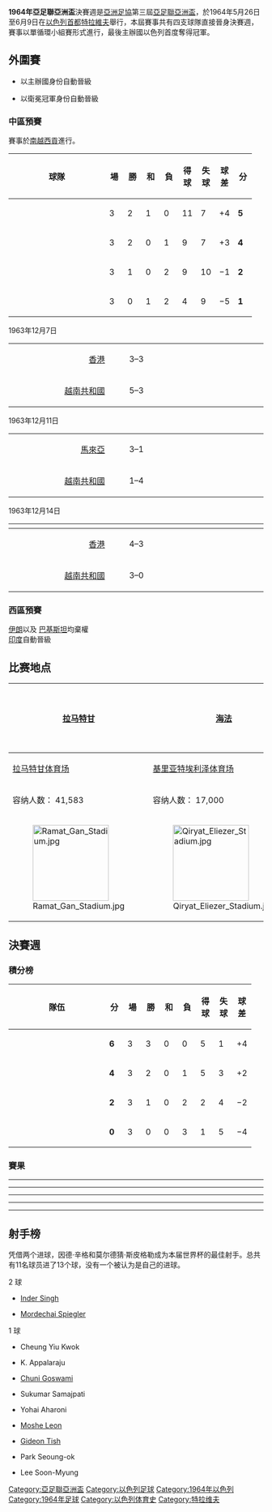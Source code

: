 {{NoteTA
|G1=football
|G2=地名
|G3=AFC
}}
{{Infobox 國際足球賽事賽季
| tourney_name    = 亞足聯亞洲盃
| year            = 1964年
| other_titles    = Asian Cup Israel 1964<br> גביע אסיה בכדורגל 1964
| image           = 
| size            = 
| caption         = 
| edition         = 3
| country         = 以色列
| defending_champ = KOR
| dates           = 5月26日–6月3日
| num_teams       = 4 隊
| venues          = 4
| cities          = 4
| champion        = ISR
| count           = 1
| second          = IND
| third           = KOR
| fourth          = HKG
| fourth-flagvar  = 1959
| matches         = 6
| goals           = 13
| attendance      = 99000
| top_scorer      = {{flagicon|ISR}} {{tsl|en|Mordechai Spiegler|Mordechai Spiegler}}<br> {{flagicon|IND}} {{tsl|en|Inder Singh|Inder Singh}}<br> （各 2 球）
| player          = 
| prevseason      = [[1960年亞足聯亞洲盃|1960]]
| nextseason      = [[1968年亞足聯亞洲盃|1968]]
}}

'''1964年亞足聯亞洲盃'''決賽週是[[亞洲足協|亞洲足協]]第三屆[[亞足聯亞洲盃|亞足聯亞洲盃]]，於1964年5月26日至6月9日在[[以色列|以色列]][[首都|首都]][[特拉維夫|特拉維夫]]舉行，本屆賽事共有四支球隊直接晉身決賽週，賽事以單循環小組賽形式進行，最後主辦國以色列首度奪得冠軍。

== 外圍賽 ==
*{{fb|ISR}} 以主辦國身份自動晉級
*{{fb|KOR}} 以衛冕冠軍身份自動晉級

=== 中區預賽 ===
賽事於[[南越|南越]][[胡志明市|西貢]]進行。

{| class=wikitable style="text-align:center"
!width=175|球隊
!width=20|場
!width=20|勝
!width=20|和
!width=20|負
!width=20|得球
!width=20|失球
!width=20|球差
!width=20|分
|- style="background:#ccffcc"
|style="text-align:left"|{{fb|HKG|1959}}
|3||2||1||0||11||7||+4||'''5'''
|- 
|style="text-align:left"|{{fb|South Vietnam}}
|3||2||0||1||9||7||+3||'''4'''
|-
|style="text-align:left"|{{fb|MAL}}
|3||1||0||2||9||10||−1||'''2'''
|-
|style="text-align:left"|{{fb|THA}}
|3||0||1||2||4||9||−5||'''1'''
|}

1963年12月7日
{|
|width=200 align=right|[[香港足球代表隊|香港]] {{flagicon|HKG|variant=1959}} 
|align=center width=100|3–3
|width=200|{{fb|THA}}
|-
|width=200 align=right|[[南越國家足球隊|越南共和國]] {{flagicon|RVN}} 
|align=center width=100|5–3
|width=200|{{fb|MAL}}
|}

1963年12月11日
{|
|width=200 align=right|[[馬來西亞國家足球隊|馬來亞]] {{flagicon|MAL}}
|align=center width=100|3–1
|width=200|{{fb|THA}}
|-
|width=200 align=right|[[南越國家足球隊|越南共和國]] {{flagicon|RVN}}
|align=center width=100|1–4
|width=200|{{fb|HKG|1959}}
|}

1963年12月14日
{|
!width=200|
!width=100|
!width=200|
|-
|align=right|[[香港足球代表隊|香港]] {{flagicon|HKG|variant=1959}} 
|align=center|4–3
|{{fb|MAL}}
|-
|align=right|[[南越國家足球隊|越南共和國]] {{flagicon|RVN}}
|align=center|3–0
|{{fb|THA}}
|}

=== 西區預賽 ===
{{flagicon|IRI}} [[伊朗國家足球隊|伊朗]]以及{{flagicon|PAK}} [[巴基斯坦國家足球隊|巴基斯坦]]均棄權<br/>
{{flagicon|IND}} [[印度國家足球隊|印度]]自動晉級

==比赛地点==
<center>
{| class="wikitable" style="text-align:center;"
|-
! [[拉马特甘|拉马特甘]]
! [[海法|海法]]
! rowspan=10 |<center>{{Location map+|Israel|width=130|places=
{{location map~ |Israel |lat=32.083333 |long=34.816667 |label=[[拉马特甘|拉马特甘]]|position=left}}
{{location map~ |Israel |lat=32.8 |long=34.983333 |label=[[海法|海法]]|position=right}}
{{location map~ |Israel |lat=32.049357 |long=34.758355 |label=[[特拉维夫|特拉维夫]]|position=right}}
{{location map~ |Israel |lat=31.783333 |long=35.216667 |label=[[耶路撒冷|耶路撒冷]]|position=down}}
}}</center>
! [[特拉维夫|特拉维夫]]
! [[耶路撒冷|耶路撒冷]]
|-
| [[拉马特甘体育场|拉马特甘体育场]]
| [[基里亚特埃利泽体育场|基里亚特埃利泽体育场]]
| [[布卢姆菲尔德体育场|布卢姆菲尔德体育场]]
| [[希伯来大学体育场|希伯来大学体育场]]
|-
| 容纳人数： 41,583 
| 容纳人数： 17,000
| 容纳人数： 22,000
| 容纳人数： 16,000
|-
| [[File:Ramat_Gan_Stadium.jpg|150px]]
| [[File:Qiryat_Eliezer_Stadium.jpg|150px]]
| [[File:Bloomfield_Stadium21.jpg|150px]]
| [[File:Givat_ram_stadium.jpg|150px]]
|}</center>

== 決賽週 ==
=== 積分榜 ===
{| class=wikitable style="text-align:center"
!width=175|隊伍
!width=20|分
!width=20|場
!width=20|勝
!width=20|和
!width=20|負
!width=20|得球
!width=20|失球
!width=20|球差
|- style="background:#ccffcc"
|style="text-align:left"|{{fb|ISR}}
|'''6'''||3||3||0||0||5||1||+4
|-
|style="text-align:left"|{{fb|IND}}
|'''4'''||3||2||0||1||5||3||+2
|-
|style="text-align:left"|{{fb|KOR}}
|'''2'''||3||1||0||2||2||4||−2
|-
|style="text-align:left"|{{fb|HKG|1959}}
|'''0'''||3||0||0||3||1||5||−4
|}

=== 賽果 ===
{{footballbox
|date=1964年5月26日
|team1=[[以色列國家足球隊|以色列]] [[File:Flag_of_Israel.svg|25px]]
|score= 1–0
|report = [http://www.rsssf.com/tables/64asch.html (Report)]
|team2=[[File:Flag_of_Hong_Kong_1959.svg|25px]] [[香港足球代表隊|香港]]
|goals1= [[Mordechai_Spiegler|史必那]]（Mordechai Spiegler） {{goal|76}}
|goals2=
|stadium = [[Ramat_Gan_Stadium|Ramat Gan Stadium, Ramat Gan]]
|attendance=25,000
|referee=Patrick Nice（馬來西亞）
}}
----
{{footballbox
|date=1964年5月27日
|team1=[[南韓國家足球隊|南韓]] [[File:Flag_of_South_Korea.svg|25px]]
|score= 0–2
|report = [http://www.rsssf.com/tables/64asch.html (Report)]
|team2=[[File:Flag_of_India.svg|25px]] [[印度國家足球隊|印度]]
|goals1= 
|goals2= [[K._Appalaraju|K. Appalaraju]] {{goal|2}} <br /> [[Inder_Singh_(footballer)|Inder Singh]] {{goal|57}}|stadium = [[Ramat_Gan_Stadium|Ramat Gan Stadium, Ramat Gan]]
|attendance=7,000
|referee=Davoud Nassiri（伊朗）
}}
----
{{footballbox
|date=1964年5月29日
|team1=[[以色列國家足球隊|以色列]] [[File:Flag_of_Israel.svg|25px]]
|score= 2–0
|report = [http://www.rsssf.com/tables/64asch.html (Report)]
|team2=[[File:Flag_of_India.svg|25px]] [[印度國家足球隊|印度]]
|goals1= [[Mordechai_Spiegler|史必那]]（Mordechai Spiegler）{{goal|29|pen.}}<br />[[Yohai_Aharoni|Aharoni]] {{goal|76}}
|goals2= 
|stadium = [[Ramat_Gan_Stadium|Ramat Gan Stadium, Ramat Gan]]
|attendance=20,000
|referee=Li Pak Tung（馬來西亞）
}}
----
{{footballbox
|date=1964年5月31日
|team1=[[南韓國家足球隊|南韓]] [[File:Flag_of_South_Korea.svg|25px]]
|score= 1–0
|report = [http://www.rsssf.com/tables/64asch.html (Report)]
|team2=[[File:Flag_of_Hong_Kong_1959.svg|25px]] [[香港足球代表隊|香港]]
|goals1= [[朴承玉|朴承玉]]（Park Seung-Ok） {{goal|74}}
|goals2= 
|stadium = [[Ramat_Gan_Stadium|Ramat Gan Stadium, Ramat Gan]]
|attendance=7,000
|referee=Pisit Ngarampanich（泰國）
}}
----
{{footballbox
|date=1964年6月2日
|team1=[[印度國家足球隊|印度]] [[File:Flag_of_India.svg|25px]]
|score= 3–1
|report = [http://www.rsssf.com/tables/64asch.html (Report)]
|team2=[[File:Flag_of_Hong_Kong_1959.svg|25px]] [[香港足球代表隊|香港]]
|goals1= [[Inder_Singh_(footballer)|Inder Singh]] {{goal|45}}<br />[[Sukumar_Samajapati|Sukumar Samajapati]] {{goal|60}}<br />[[Chuni_Goswami|Chuni Goswami]] {{goal|77}}
|goals2= [[張耀國|張耀國]] {{goal|39}}
|stadium = [[Ramat_Gan_Stadium|Ramat Gan Stadium, Ramat Gan]]
|attendance=5,000
|referee=Patrick Nice（馬來西亞）
}}
----
{{footballbox
|date=1964年6月3日
|team1=[[南韓國家足球隊|南韓]] [[File:Flag_of_South_Korea.svg|25px]]
|score= 1–2
|report = [http://www.rsssf.com/tables/64asch.html (Report)]
|team2=[[File:Flag_of_Israel.svg|25px]] [[以色列國家足球隊|以色列]]
|goals1= [[李順命|李順命]]（Lee Soon-Myung） {{goal|79}}
|goals2= [[Moshe_Leon|Leon]] {{goal|20}}<br />[[Gidon_Tish|Tish]] {{goal|38}}
|stadium = [[Ramat_Gan_Stadium|Ramat Gan Stadium, Ramat Gan]]
|attendance=35,000
|referee=Davoud Nassiri（伊朗）
}}

== 射手榜 ==

凭借两个进球，因德·辛格和莫尔德猜·斯皮格勒成为本届世界杯的最佳射手。总共有11名球员进了13个球，没有一个被认为是自己的进球。

;2 球
{{colbegin|colwidth=18em}}
*{{flagicon|IND}} [[Inder_Singh_(footballer)|Inder Singh]]
*{{flagicon|ISR}} [[Mordechai_Spiegler|Mordechai Spiegler]]
{{colend}}

;1 球
{{colbegin|colwidth=18em}}
* {{flagicon|HKG|1959}} Cheung Yiu Kwok
* {{flagicon|IND}} K. Appalaraju
* {{flagicon|IND}} [[Chuni_Goswami|Chuni Goswami]]
* {{flagicon|IND}} Sukumar Samajpati
* {{flagicon|ISR}} Yohai Aharoni
* {{flagicon|ISR}} [[Moshe_Leon|Moshe Leon]]
* {{flagicon|ISR}} [[Gideon_Tish|Gideon Tish]]
* {{flagicon|KOR|1949}} Park Seoung-ok
* {{flagicon|KOR|1949}} Lee Soon-Myung
{{colend}}

{{fb start}}
{{亞足聯亞洲盃}}
{{國際足球}}
{{fb end}}

[[Category:亞足聯亞洲盃|Category:亞足聯亞洲盃]]
[[Category:以色列足球|Category:以色列足球]]
[[Category:1964年以色列|Category:1964年以色列]]
[[Category:1964年足球|Category:1964年足球]]
[[Category:以色列体育史|Category:以色列体育史]]
[[Category:特拉维夫|Category:特拉维夫]]